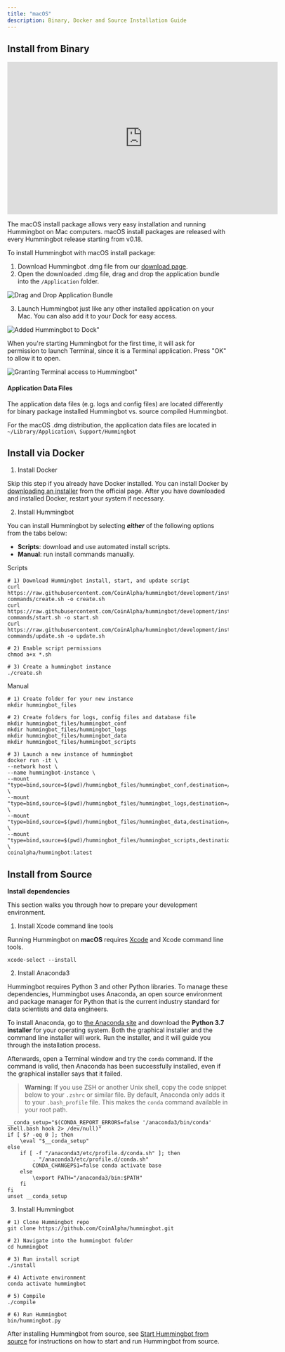 ```yaml
---
title: "macOS"
description: Binary, Docker and Source Installation Guide
---
```


## Install from Binary

<iframe
  width="616"
  height="347"
  src="https://www.youtube.com/embed/klN-ToclwW4"
  frameborder="0"
  allow="accelerometer; autoplay; encrypted-media; gyroscope; picture-in-picture"
  allowfullscreen
></iframe>

The macOS install package allows very easy installation and running Hummingbot on Mac computers. macOS install packages are released with every Hummingbot release starting from v0.18.

To install Hummingbot with macOS install package:

1. Download Hummingbot .dmg file from our [download page](https://hummingbot.io/download).
2. Open the downloaded .dmg file, drag and drop the application bundle into the `/Application` folder.

![Drag and Drop Application Bundle](/img/macos-dmg-1.png)

3. Launch Hummingbot just like any other installed application on your Mac. You can also add it to your Dock for easy access.

![Added Hummingbot to Dock"](/img/macos-dmg-2.png)

When you're starting Hummingbot for the first time, it will ask for permission to launch Terminal, since it is a Terminal application. Press "OK" to allow it to open.

![Granting Terminal access to Hummingbot"](/img/macos-dmg-3.png)

#### Application Data Files

The application data files (e.g. logs and config files) are located differently for binary package installed Hummingbot vs. source compiled Hummingbot.

For the macOS .dmg distribution, the application data files are located in `~/Library/Application\ Support/Hummingbot`

## Install via Docker

1. Install Docker

Skip this step if you already have Docker installed. You can install Docker by [downloading an installer](https://docs.docker.com/docker-for-mac/install/) from the official page. After you have downloaded and installed Docker, restart your system if necessary.

2. Install Hummingbot

You can install Hummingbot by selecting **_either_** of the following options from the tabs below:

- **Scripts**: download and use automated install scripts.
- **Manual**: run install commands manually.

Scripts

```Scripts
# 1) Download Hummingbot install, start, and update script
curl https://raw.githubusercontent.com/CoinAlpha/hummingbot/development/installation/docker-commands/create.sh -o create.sh
curl https://raw.githubusercontent.com/CoinAlpha/hummingbot/development/installation/docker-commands/start.sh -o start.sh
curl https://raw.githubusercontent.com/CoinAlpha/hummingbot/development/installation/docker-commands/update.sh -o update.sh

# 2) Enable script permissions
chmod a+x *.sh

# 3) Create a hummingbot instance
./create.sh
```

Manual

```Manual
# 1) Create folder for your new instance
mkdir hummingbot_files

# 2) Create folders for logs, config files and database file
mkdir hummingbot_files/hummingbot_conf
mkdir hummingbot_files/hummingbot_logs
mkdir hummingbot_files/hummingbot_data
mkdir hummingbot_files/hummingbot_scripts

# 3) Launch a new instance of hummingbot
docker run -it \
--network host \
--name hummingbot-instance \
--mount "type=bind,source=$(pwd)/hummingbot_files/hummingbot_conf,destination=/conf/" \
--mount "type=bind,source=$(pwd)/hummingbot_files/hummingbot_logs,destination=/logs/" \
--mount "type=bind,source=$(pwd)/hummingbot_files/hummingbot_data,destination=/data/" \
--mount "type=bind,source=$(pwd)/hummingbot_files/hummingbot_scripts,destination=/scripts/" \
coinalpha/hummingbot:latest
```

## Install from Source

**Install dependencies**

This section walks you through how to prepare your development environment.

1. Install Xcode command line tools

Running Hummingbot on **macOS** requires [Xcode](https://developer.apple.com/xcode/) and Xcode command line tools.

```
xcode-select --install
```

2. Install Anaconda3

Hummingbot requires Python 3 and other Python libraries. To manage these dependencies, Hummingbot uses Anaconda, an open source environment and package manager for Python that is the current industry standard for data scientists and data engineers.

To install Anaconda, go to [the Anaconda site](https://www.anaconda.com/distribution/) and download the **Python 3.7 installer** for your operating system. Both the graphical installer and the command line installer will work. Run the installer, and it will guide you through the installation process.

Afterwards, open a Terminal window and try the `conda` command. If the command is valid, then Anaconda has been successfully installed, even if the graphical installer says that it failed.

> **Warning:** If you use ZSH or another Unix shell, copy the code snippet below to your `.zshrc` or similar file. By default, Anaconda only adds it to your `.bash_profile` file. This makes the `conda` command available in your root path.

```
__conda_setup="$(CONDA_REPORT_ERRORS=false '/anaconda3/bin/conda' shell.bash hook 2> /dev/null)"
if [ $? -eq 0 ]; then
    \eval "$__conda_setup"
else
    if [ -f "/anaconda3/etc/profile.d/conda.sh" ]; then
        . "/anaconda3/etc/profile.d/conda.sh"
        CONDA_CHANGEPS1=false conda activate base
    else
        \export PATH="/anaconda3/bin:$PATH"
    fi
fi
unset __conda_setup
```

3. Install Hummingbot

```
# 1) Clone Hummingbot repo
git clone https://github.com/CoinAlpha/hummingbot.git

# 2) Navigate into the hummingbot folder
cd hummingbot

# 3) Run install script
./install

# 4) Activate environment
conda activate hummingbot

# 5) Compile
./compile

# 6) Run Hummingbot
bin/hummingbot.py
```

After installing Hummingbot from source, see [Start Hummingbot from source](/operation/client/#start-hummingbot-from-source) for instructions on how to start and run Hummingbot from source.
